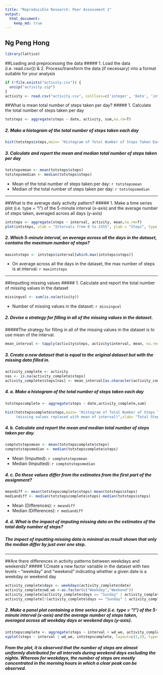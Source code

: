 ```yaml
---
title: "Reproducible Research: Peer Assessment 1"
output: 
  html_document:
    keep_md: true
---
```


## Ng Peng Hong
```r
library(lattice)
```

##Loading and preprocessing the data
##### 1. Load the data (i.e. read.csv()) & 2. Process/transform the data (if necessary) into a format suitable for your analysis
```r
if (!file.exists("activity.csv")) {
  unzip("activity.zip")
}
activity <- read.csv("activity.csv", colClass=c('integer', 'Date', 'integer'))
```

##What is mean total number of steps taken per day?
##### 1. Calculate the total number of steps taken per day
```r
totsteps <- aggregate(steps ~ date, activity, sum,na.rm=T)
```

##### 2. Make a histogram of the total number of steps taken each day
```r
hist(totsteps$steps,main= "Histogram of Total Number of Steps Taken Each Day",xlab= "Total Steps Each Day",col="Grey")
```

##### 3. Calculate and report the mean and median total number of steps taken per day
```r
totstepsmean <- mean(totsteps$steps)
totstepsmedian <- median(totsteps$steps)
```
* Mean of the total number of steps taken per day: `r totstepsmean`
* Median of the total number of steps taken per day:  `r totstepsmedian`

----
  
##What is the average daily activity pattern?
##### 1. Make a time series plot (i.e. type = "l") of the 5-minute interval (x-axis) and the average number of steps taken, averaged across all days (y-axis)
```r
intsteps <- aggregate(steps ~ interval, activity, mean,na.rm=T)
plot(intsteps, xlab = "Intervals from 0 to 2355", ylab = "Steps", type = "l", main = "Mean Number of Steps by Interval",col="Blue")
```

##### 2. Which 5-minute interval, on average across all the days in the dataset, contains the maximum number of steps?
```r
maxintsteps <- intsteps$interval[which.max(intsteps$steps)]
```
* On average across all the days in the dataset, the max number of steps is at interval: `r maxintsteps`

----
  
##Imputting missing values
##### 1. Calculate and report the total number of missing values in the dataset 
```r
missingval <- sum(is.na(activity))
```

* Number of missing values in the dataset: `r missingval`

##### 2. Devise a strategy for filling in all of the missing values in the dataset.
#####The strategy for filling in all of the missing values in the dataset is to use mean of the interval.
```r
mean_interval <- tapply(activity$steps, activity$interval, mean, na.rm=T, simplify=T)
```


##### 3. Create a new dataset that is equal to the original dataset but with the missing data filled in.
```r
activity_complete <- activity
nas <- is.na(activity_complete$steps)
activity_complete$steps[nas] <- mean_interval[as.character(activity_complete$interval[nas])]
```

##### 4. a. Make a histogram of the total number of steps taken each day 
```r
totstepscomplete <- aggregate(steps ~ date,activity_complete,sum)

hist(totstepscomplete$steps,main= "Histogram of Total Number of Steps Taken Each Day 
     (missing values replaced with mean of interval)",xlab= "Total Steps Each Day",col="Yellow")
```

##### 4. b. Calculate and report the mean and median total number of steps taken per day.
```r
comptotstepsmean <- mean(totstepscomplete$steps)
comptotstepsmedian <- median(totstepscomplete$steps)
```

* Mean (Imputted): `r comptotstepsmean`
* Median (Imputted):  `r comptotstepsmedian`

##### 4. c. Do these values differ from the estimates from the first part of the assignment?
```r
meandiff <- mean(totstepscomplete$steps)-mean(totsteps$steps)
mediandiff <- median(totstepscomplete$steps)-median(totsteps$steps)
```

* Mean (Differences): `r meandiff`
* Median (Differences):  `r mediandiff`

##### 4. d. What is the impact of imputing missing data on the estimates of the total daily number of steps?
##### The impact of inputting missing data is minimal as result shown that only the median differ by just over one step.

----
  
##Are there differences in activity patterns between weekdays and weekends?
##### 1.Create a new factor variable in the dataset with two levels -- "weekday" and "weekend" indicating whether a given date is a weekday or weekend day
```r
activity_complete$days <- weekdays(activity_complete$date)
activity_complete$wd_we <-as.factor(c("Weekday","Weekend"))
activity_complete[activity_complete$days == "Sunday" | activity_complete$days == "Saturday" ,5]<- factor("Weekend")
activity_complete[!(activity_complete$days == "Sunday" | activity_complete$days == "Saturday"),5 ]<- factor("Weekday")
```

##### 2. Make a panel plot containing a time series plot (i.e. type = "l") of the 5-minute interval (x-axis) and the average number of steps taken, averaged across all weekday days or weekend days (y-axis).
```r
intstepscomplete <- aggregate(steps ~ interval + wd_we, activity_complete, mean)
xyplot(steps ~ interval | wd_we, intstepscomplete, layout=c(1,2), type='l')
```
##### From the plot, it is observed that the number of steps are almost uniformly distributed for all intervals during weekend days excluding the nights. Whereas for weekdays, the number of steps are mostly concentrated in the morning hours in which a clear peak can be observed.